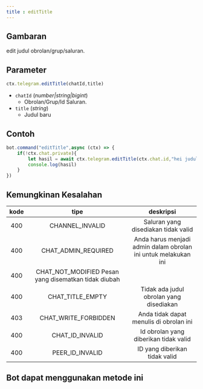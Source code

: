 ```yaml
---
title : editTitle
---
```

## Gambaran
edit judul obrolan/grup/saluran.
## Parameter
```ts
ctx.telegram.editTitle(chatId,title)
```
- `chatId` (_number|string|bigint_)
    - Obrolan/Grup/Id Saluran.
- `title` (_string_)
    - Judul baru
## Contoh
```ts highlight=3
bot.command("editTitle",async (ctx) => {
    if(!ctx.chat.private){
        let hasil = await ctx.telegram.editTitle(ctx.chat.id,"hei judul baru")
        console.log(hasil)
    }
})
```
## Kemungkinan Kesalahan

| kode | tipe | deskripsi |
| :---: | :---: | :------:|
| 400 | CHANNEL_INVALID | Saluran yang disediakan tidak valid |
| 400 | CHAT_ADMIN_REQUIRED | Anda harus menjadi admin dalam obrolan ini untuk melakukan ini |
| 400 | CHAT_NOT_MODIFIED Pesan yang disematkan tidak diubah |
| 400 | CHAT_TITLE_EMPTY | Tidak ada judul obrolan yang disediakan |
| 403 | CHAT_WRITE_FORBIDDEN | Anda tidak dapat menulis di obrolan ini |
| 400 | CHAT_ID_INVALID | Id obrolan yang diberikan tidak valid |
| 400 | PEER_ID_INVALID | ID yang diberikan tidak valid |

## Bot dapat menggunakan metode ini